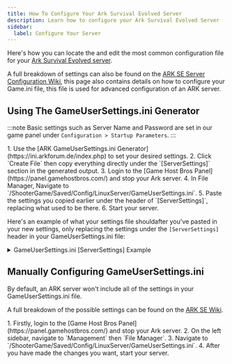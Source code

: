 ```yaml
---
title: How To Configure Your Ark Survival Evolved Server
description: Learn how to configure your Ark Survival Evolved Server 
sidebar:
  label: Configure Your Server
---
```


Here's how you can locate the and edit the most common configuration file for your [Ark Survival Evolved server](https://www.gamehostbros.com/ark-survival-evolved-server-hosting/).

A full breakdown of settings can also be found on the [ARK SE Server Configuration Wiki](https://ark.fandom.com/wiki/Server_configuration#GameUserSettings.ini), this page also contains details on how to configure your Game.ini file, this file is used for advanced configuration of an ARK server.

## Using The GameUserSettings.ini Generator

:::note
Basic settings such as Server Name and Password are set in our game panel under `Configuration > Startup Parameters`.
:::

<Steps>
1. Use the [ARK GameUserSettings.ini Generator](https://ini.arkforum.de/index.php) to set your desired settings.
2. Click `Create File` then copy everything directly under the `[ServerSettings]` section in the generated output.
3. Login to the [Game Host Bros Panel](https://panel.gamehostbros.com/) and stop your Ark server.
4. In File Manager, Navigate to `/ShooterGame/Saved/Config/LinuxServer/GameUserSettings.ini`.
5. Paste the settings you copied earlier under the header of `[ServerSettings]`, replacing what used to be there.
6. Start your server.
</Steps>

Here's an example of what your settings file shouldafter you've pasted in your new settings, only replacing the settings under the `[ServerSettings]` header in your GameUserSettings.ini file:

<details>
<summary>GameUserSettings.ini [ServerSettings] Example</summary>

```ini title="GameUserSettings.ini"
[ServerSettings]                      
allowThirdPersonPlayer=0
AllowCaveBuildingPvE=0
alwaysNotifyPlayerJoined=0
alwaysNotifyPlayerLeft=0
bAllowFlyerCarryPvE=0
bDisableStructureDecayPvE=0
DayCycleSpeedScale=1.00000
DayTimeSpeedScale=1.00000
NightTimeSpeedScale=1.00000
DinoCharacterFoodDrainMultiplier=1.00000
DinoCharacterHealthRecoveryMultiplier=1.00000
DinoCharacterStaminaDrainMultiplier=1.00000
DinoCountMultiplier=1.00000
DinoDamageMultiplier=1.00000
DinoResistanceMultiplier=1.00000
globalVoiceChat=0
HarvestAmountMultiplier=1.00000
HarvestHealthMultiplier=1.00000
MaxStructuresInRange=6700
noTributeDownloads=0
PreventDownloadSurvivors=0
PreventDownloadItems=0
PreventDownloadDinos=0
PlayerCharacterFoodDrainMultiplier=1.00000
PlayerCharacterHealthRecoveryMultiplier=1.00000
PlayerCharacterStaminaDrainMultiplier=1.00000
PlayerCharacterWaterDrainMultiplier=1.00000
PlayerDamageMultiplier=1.00000
PlayerResistanceMultiplier=1.00000
proximityChat=0
ResourceNoReplenishRadiusPlayers=1.00000
ResourceNoReplenishRadiusStructures=1.00000
ResourcesRespawnPeriodMultiplier=1.00000
ServerAdminPassword=
ServerCrosshair=0
serverForceNoHud=0
serverHardcore=0
ServerPassword=
serverPVE=0
ShowMapPlayerLocation=0
StructureDamageMultiplier=1.00000
StructureResistanceMultiplier=1.00000
TamedDinoDamageMultiplier=1.00000
TamedDinoResistanceMultiplier=1.00000
TamingSpeedMultiplier=1.00000
XPMultiplier=1.00000
EnablePVPGamma=0
EnablePVEGamma=0
SpectatorPassword=
DifficultyOffset=0.50000
PvEStructureDecayPeriodMultiplier=1.00000
PvEStructureDecayDestructionPeriod=1.00000
Banlist="http://arkdedicated.com/banlist.txt"
PvPStructureDecay=0
DisableDinoDecayPvE=0
PvEDinoDecayPeriodMultiplier=1.00000
AdminLogging=0
MaxTamedDinos=8000
MaxNumbersofPlayersInTribe=2
BattleNumOfTribestoStartGame=2
TimeToCollapseROD=100
BattleAutoStartGameInterval=100
BattleSuddenDeathInterval=300
KickIdlePlayersPeriod=1800
PerPlatformMaxStructuresMultiplier=1.00000
StructureDamageRepairCooldown=180
bForceAllStructureLocking=1
AutoDestroyOldStructuresMultiplier=0.00000
bUseVSync=0
MaxPlatformSaddleStructureLimit=100
bPassiveDefensesDamageRiderlessDinos=1
RCONPort=27020
AutoSavePeriodMinutes=20
RCONServerGameLogBuffer=600
OverrideStructurePlatformPrevention=0
PreventOfflinePvPInterval=60.0
bPvPDinoDecay=1
bPvPStructureDecay=1
DisableImprintDinoBuff=1
AllowAnyoneBabyImprintCuddle=1
EnableExtraStructurePreventionVolumes=1
ShowFloatingDamageText=1
DestroyUnconnectedWaterPipes=0
OverrideOfficialDifficulty=1.0
TheMaxStructuresInRange=10500
MinimumDinoReuploadInterval=0
PvEAllowStructuresAtSupplyDrops=0
NPCNetworkStasisRangeScalePlayerCountStart=70
NPCNetworkStasisRangeScalePlayerCountEnd=120
NPCNetworkStasisRangeScalePercentEnd=0.50
MaxPersonalTamedDinos=500
AutoDestroyDecayedDinos=1
ClampItemSpoilingTimes=0
UseOptimizedHarvestingHealth=1
AllowCrateSpawnsOnTopOfStructures=1
ForceFlyerExplosives=0
PreventOfflinePvP=1
AllowFlyingStaminaRecovery=1
AllowMultipleAttachedC4=1
OxygenSwimSpeedStatMultiplier=1.00
bPvEDisableFriendlyFire=1
ServerAutoForceRespawnWildDinosInterval=86400
DisableWeatherFog=0
RandomSupplyCratePoints=0
CrossARKAllowForeignDinoDownloads=0
PersonalTamedDinosSaddleStructureCost=19
```
</details>

## Manually Configuring GameUserSettings.ini

By default, an ARK server won't include all of the settings in your GameUserSettings.ini file. 

A full breakdown of the possible settings can be found on the [ARK SE Wiki](https://ark.fandom.com/wiki/Server_configuration#GameUserSettings.ini).

<Steps>
1. Firstly, login to the [Game Host Bros Panel](https://panel.gamehostbros.com/) and stop your Ark server.
2. On the left sidebar, navigate to `Management` then `File Manager`.
3. Navigate to `/ShooterGame/Saved/Config/LinuxServer/GameUserSettings.ini`.
4. After you have made the changes you want, start your server. 
</Steps>


